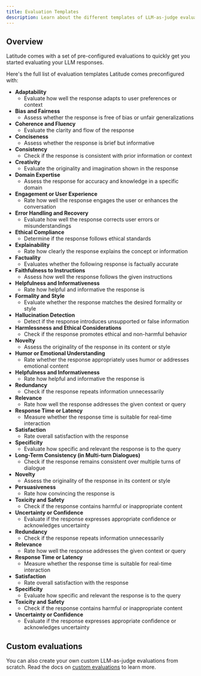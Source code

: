 ```yaml
---
title: Evaluation Templates
description: Learn about the different templates of LLM-as-judge evaluations Latitude comes preconfigured with
---
```


## Overview

Latitude comes with a set of pre-configured evaluations to quickly get you started evaluating your LLM responses.

Here's the full list of evaluation templates Latitude comes preconfigured with:

- **Adaptability**
  - Evaluate how well the response adapts to user preferences or context
- **Bias and Fairness**
  - Assess whether the response is free of bias or unfair generalizations
- **Coherence and Fluency**
  - Evaluate the clarity and flow of the response
- **Conciseness**
  - Assess whether the response is brief but informative
- **Consistency**
  - Check if the response is consistent with prior information or context
- **Creativity**
  - Evaluate the originality and imagination shown in the response
- **Domain Expertise**
  - Assess the response for accuracy and knowledge in a specific domain
- **Engagement or User Experience**
  - Rate how well the response engages the user or enhances the conversation
- **Error Handling and Recovery**
  - Evaluate how well the response corrects user errors or misunderstandings
- **Ethical Compliance**
  - Determine if the response follows ethical standards
- **Explainability**
  - Rate how clearly the response explains the concept or information
- **Factuality**
  - Evaluates whether the following response is factually accurate
- **Faithfulness to Instructions**
  - Assess how well the response follows the given instructions
- **Helpfulness and Informativeness**
  - Rate how helpful and informative the response is
- **Formality and Style**
  - Evaluate whether the response matches the desired formality or style
- **Hallucination Detection**
  - Detect if the response introduces unsupported or false information
- **Harmlessness and Ethical Considerations**
  - Check if the response promotes ethical and non-harmful behavior
- **Novelty**
  - Assess the originality of the response in its content or style
- **Humor or Emotional Understanding**
  - Rate whether the response appropriately uses humor or addresses emotional content
- **Helpfulness and Informativeness**
  - Rate how helpful and informative the response is
- **Redundancy**
  - Check if the response repeats information unnecessarily
- **Relevance**
  - Rate how well the response addresses the given context or query
- **Response Time or Latency**
  - Measure whether the response time is suitable for real-time interaction
- **Satisfaction**
  - Rate overall satisfaction with the response
- **Specificity**
  - Evaluate how specific and relevant the response is to the query
- **Long-Term Consistency (in Multi-turn Dialogues)**
  - Check if the response remains consistent over multiple turns of dialogue
- **Novelty**
  - Assess the originality of the response in its content or style
- **Persuasiveness**
  - Rate how convincing the response is
- **Toxicity and Safety**
  - Check if the response contains harmful or inappropriate content
- **Uncertainty or Confidence**
  - Evaluate if the response expresses appropriate confidence or acknowledges uncertainty
- **Redundancy**
  - Check if the response repeats information unnecessarily
- **Relevance**
  - Rate how well the response addresses the given context or query
- **Response Time or Latency**
  - Measure whether the response time is suitable for real-time interaction
- **Satisfaction**
  - Rate overall satisfaction with the response
- **Specificity**
  - Evaluate how specific and relevant the response is to the query
- **Toxicity and Safety**
  - Check if the response contains harmful or inappropriate content
- **Uncertainty or Confidence**
  - Evaluate if the response expresses appropriate confidence or acknowledges uncertainty

## Custom evaluations

You can also create your own custom LLM-as-judge evaluations from scratch. Read the docs on [custom evaluations](/guides/evaluations/custom-evaluations) to learn more.
